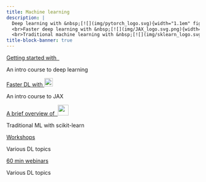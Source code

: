 ```yaml
---
title: Machine learning
description: |
  Deep learning with &nbsp;[![](img/pytorch_logo.svg){width="1.1em" fig-alt="noshadow"}](https://pytorch.org/)
  <br>Faster deep learning with &nbsp;[![](img/JAX_logo.svg.png){width="1.9em" fig-alt="noshadow"}](https://jax.readthedocs.io)
  <br>Traditional machine learning with &nbsp;[![](img/sklearn_logo.svg.png){width="2.2em" fig-alt="noshadow"}](https://scikit-learn.org/)
title-block-banner: true
---
```


:::{layout="[[5, 5], [5, 5], [5, -5]]"}

:::{.card2 .mb-3}

:::{.card-body2}

[Getting started with &nbsp;![](img/pytorch_logo.svg){width="1em" fig-alt="noshadow"}](top_pt.qmd){.card-title2 .stretched-link}

[An intro course to deep learning]{.text-muted}

:::

:::

:::{.card2 .mb-3}

:::{.card-body2}

[Faster DL with ![](img/JAX_logo.svg.png){width="1.6em" fig-alt="noshadow"}](top_jx.qmd){.card-title2 .stretched-link}

[An intro course to JAX]{.text-muted}

:::

:::

:::{.card2 .mb-3}

:::{.card-body2}

[A brief overview of &nbsp;![](img/sklearn_logo.svg.png){width="2em" fig-alt="noshadow"}](sk_intro.qmd){.card-title2 .stretched-link}

[Traditional ML with scikit-learn]{.text-muted}

:::

:::

:::{.card3 .mb-3}

:::{.card-body2}

[Workshops](ws_audio_dataloader.qmd){.card-title2 .stretched-link}

[Various DL topics]{.text-muted}

:::

:::

:::{.card3 .mb-3}

:::{.card-body2}

[60 min webinars](wb_frameworks.qmd){.card-title2 .stretched-link}

[Various DL topics]{.text-muted}

:::

:::

::::
